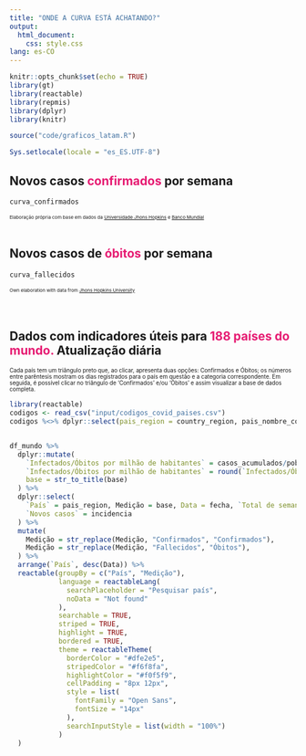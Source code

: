 ```yaml
---
title: "ONDE A CURVA ESTÁ ACHATANDO?"
output: 
  html_document: 
    css: style.css
lang: es-CO
---
```


```r
knitr::opts_chunk$set(echo = TRUE)
library(gt)
library(reactable)
library(repmis)
library(dplyr)
library(knitr)

source("code/graficos_latam.R")

Sys.setlocale(locale = "es_ES.UTF-8")
```

<h2 style = color: #000000;>
    Novos casos <span style = "color: #e61b72"><b>confirmados</b></span> por semana 
</h2>


```r
curva_confirmados
```
<small><small><small>
Elaboração própria com base em dados da [Universidade Jhons Hopkins](https://github.com/CSSEGISandData/COVID-19) e [Banco Mundial](https://datos.bancomundial.org/indicador/SP.POP.TOTL)
</small></small></small>
<br>
<br>

<h2 style = color: #000000;>
    Novos casos de<span style = "color: #e61b72"><b> óbitos</b></span> por semana
</h2>

```r
curva_fallecidos
```
<small><small><small>
Own elaboration with data from [Jhons Hopkins University](https://github.com/CSSEGISandData/COVID-19)
</small></small></small>
<br>
<br>
<br>

<h2 style = color: #000000;>
    Dados com indicadores úteis para<span style = "color: #e61b72"><b> 188 países do mundo. </b></span> Atualização diária
</h2>
 
<small><small>Cada país tem um triângulo preto que, ao clicar, apresenta duas opções: Confirmados e Óbitos; os números entre parêntesis mostram os dias registrados para o país em questão e a categoria correspondente. Em seguida, é possível clicar no triângulo de ‘Confirmados’ e/ou ‘Óbitos’ e assim visualizar a base de dados completa.</small></small>

```r
library(reactable)
codigos <- read_csv("input/codigos_covid_paises.csv")
codigos %<>% dplyr::select(pais_region = country_region, pais_nombre_corto)


df_mundo %>% 
  dplyr::mutate(
    `Infectados/Óbitos por milhão de habitantes` = casos_acumulados/poblacion * 1000000,
    `Infectados/Óbitos por milhão de habitantes` = round(`Infectados/Óbitos por milhão de habitantes`, 0), 
    base = str_to_title(base)
  ) %>% 
  dplyr::select(
    `País` = pais_region, Medição = base, Data = fecha, `Total de semanas desde o paciente zero` = total_semanas,  `Infectados/Óbitos por milhão de habitantes`, `Casos Acumulados` = casos_acumulados, 
    `Novos casos` = incidencia
  ) %>% 
  mutate(
    Medição = str_replace(Medição, "Confirmados", "Confirmados"),
    Medição = str_replace(Medição, "Fallecidos", "Óbitos"),
  ) %>% 
  arrange(`País`, desc(Data)) %>% 
  reactable(groupBy = c("País", "Medição"),
            language = reactableLang(
              searchPlaceholder = "Pesquisar país",
              noData = "Not found"
            ),
            searchable = TRUE,
            striped = TRUE,
            highlight = TRUE,
            bordered = TRUE,
            theme = reactableTheme(
              borderColor = "#dfe2e5",
              stripedColor = "#f6f8fa",
              highlightColor = "#f0f5f9",
              cellPadding = "8px 12px",
              style = list(
                fontFamily = "Open Sans",
                fontSize = "14px"
              ),
              searchInputStyle = list(width = "100%")
            )
  )
```

